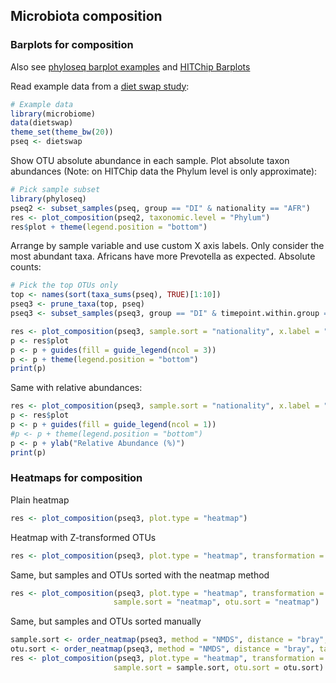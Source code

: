 ## Microbiota composition


### Barplots for composition

Also see [phyloseq barplot examples](http://joey711.github.io/phyloseq/plot_bar-examples.html) and [HITChip Barplots](Barplots.md)


Read example data from a [diet swap study](http://dx.doi.org/10.1038/ncomms7342):

```r
# Example data
library(microbiome)
data(dietswap)
theme_set(theme_bw(20))
pseq <- dietswap
```

Show OTU absolute abundance in each sample. Plot absolute taxon
abundances (Note: on HITChip data the Phylum level is only
approximate):

```r
# Pick sample subset
library(phyloseq)
pseq2 <- subset_samples(pseq, group == "DI" & nationality == "AFR")
res <- plot_composition(pseq2, taxonomic.level = "Phylum")
res$plot + theme(legend.position = "bottom")
```

Arrange by sample variable and use custom X axis labels. Only consider the most abundant taxa. Africans have more Prevotella as expected. Absolute counts:

```r
# Pick the top OTUs only
top <- names(sort(taxa_sums(pseq), TRUE)[1:10])
pseq3 <- prune_taxa(top, pseq)
pseq3 <- subset_samples(pseq3, group == "DI" & timepoint.within.group == 1)

res <- plot_composition(pseq3, sample.sort = "nationality", x.label = "nationality")
p <- res$plot
p <- p + guides(fill = guide_legend(ncol = 3))
p <- p + theme(legend.position = "bottom")
print(p)
```


Same with relative abundances:

```r
res <- plot_composition(pseq3, sample.sort = "nationality", x.label = "nationality", transformation = "relative.abundance")
p <- res$plot
p <- p + guides(fill = guide_legend(ncol = 1))
#p <- p + theme(legend.position = "bottom")
p <- p + ylab("Relative Abundance (%)")
print(p)
```



### Heatmaps for composition


Plain heatmap

```r
res <- plot_composition(pseq3, plot.type = "heatmap")
```


Heatmap with Z-transformed OTUs

```r
res <- plot_composition(pseq3, plot.type = "heatmap", transformation = "Z-OTU")
```


Same, but samples and OTUs sorted with the neatmap method

```r
res <- plot_composition(pseq3, plot.type = "heatmap", transformation = "Z-OTU",
       			       sample.sort = "neatmap", otu.sort = "neatmap")
```


Same, but samples and OTUs sorted manually

```r
sample.sort <- order_neatmap(pseq3, method = "NMDS", distance = "bray", target = "sites", first = NULL) 
otu.sort <- order_neatmap(pseq3, method = "NMDS", distance = "bray", target = "species", first = NULL)
res <- plot_composition(pseq3, plot.type = "heatmap", transformation = "Z-OTU",
       			       sample.sort = sample.sort, otu.sort = otu.sort)
```


